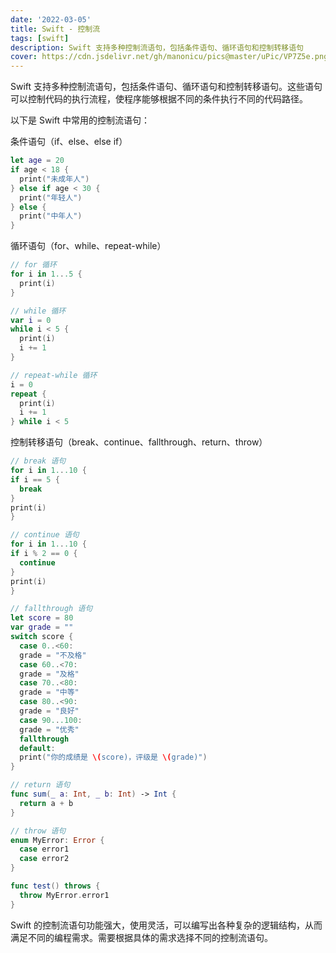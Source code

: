 ```yaml
---
date: '2022-03-05'
title: Swift - 控制流
tags: [swift]
description: Swift 支持多种控制流语句，包括条件语句、循环语句和控制转移语句
cover: https://cdn.jsdelivr.net/gh/manonicu/pics@master/uPic/VP7Z5e.png
---
```


Swift 支持多种控制流语句，包括条件语句、循环语句和控制转移语句。这些语句可以控制代码的执行流程，使程序能够根据不同的条件执行不同的代码路径。

以下是 Swift 中常用的控制流语句：

条件语句（if、else、else if）

```swift
let age = 20
if age < 18 {
  print("未成年人")
} else if age < 30 {
  print("年轻人")
} else {
  print("中年人")
}
```

循环语句（for、while、repeat-while）

```swift
// for 循环
for i in 1...5 {
  print(i)
}

// while 循环
var i = 0
while i < 5 {
  print(i)
  i += 1
}

// repeat-while 循环
i = 0
repeat {
  print(i)
  i += 1
} while i < 5
```

控制转移语句（break、continue、fallthrough、return、throw）

```swift
// break 语句
for i in 1...10 {
if i == 5 {
  break
}
print(i)
}

// continue 语句
for i in 1...10 {
if i % 2 == 0 {
  continue
}
print(i)
}

// fallthrough 语句
let score = 80
var grade = ""
switch score {
  case 0..<60:
  grade = "不及格"
  case 60..<70:
  grade = "及格"
  case 70..<80:
  grade = "中等"
  case 80..<90:
  grade = "良好"
  case 90...100:
  grade = "优秀"
  fallthrough
  default:
  print("你的成绩是 \(score)，评级是 \(grade)")
}

// return 语句
func sum(_ a: Int, _ b: Int) -> Int {
  return a + b
}

// throw 语句
enum MyError: Error {
  case error1
  case error2
}

func test() throws {
  throw MyError.error1
}
```

Swift 的控制流语句功能强大，使用灵活，可以编写出各种复杂的逻辑结构，从而满足不同的编程需求。需要根据具体的需求选择不同的控制流语句。
